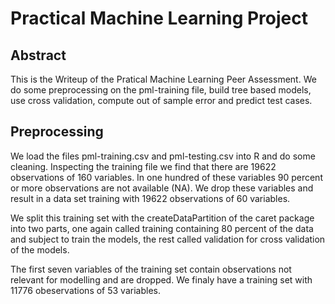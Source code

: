 # Practical Machine Learning Project
##  Abstract

This is the Writeup of the Pratical Machine Learning Peer Assessment.
We do some preprocessing on the pml-training file, build tree based models, use cross validation, compute out of sample error and predict test cases. 

## Preprocessing

We load the files pml-training.csv and pml-testing.csv into R and do some cleaning. Inspecting the training file we find that there are 19622 observations of 160 variables. In one hundred of these variables 90 percent or more observations
are not available (NA). We drop these variables and result in a data set training with 19622 observations of 60 variables.

We split this training set with the createDataPartition of the caret package
into two parts, one again called training containing 80 percent of the data and subject to train the models, the 
rest called validation for cross validation of the models.

The first seven variables of the training set contain observations not relevant for modelling and are dropped. We finaly have a training set with 11776 obeservations of 53 variables.